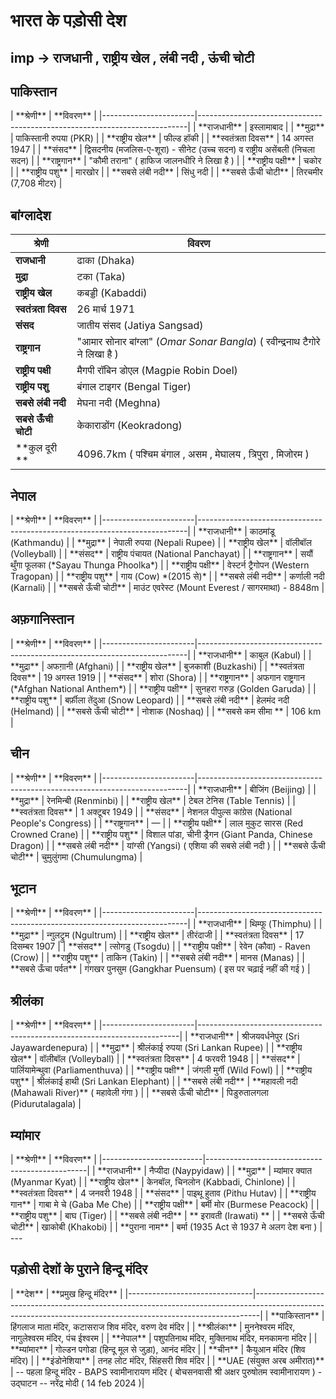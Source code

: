 # भारत के पड़ोसी देश   
 
imp -> राजधानी , राष्ट्रीय खेल , लंबी नदी , ऊंची चोटी 
---

## पाकिस्तान

<TBComponent>
| **श्रेणी**            | **विवरण**                                                                 |
|-----------------------|---------------------------------------------------------------------------|
| **राजधानी**          | इस्लामाबाद                                                               |
| **मुद्रा**           | पाकिस्तानी रुपया (PKR)                                                  |
| **राष्ट्रीय खेल**   | फील्ड हॉकी                                                              |
| **स्वतंत्रता दिवस** | 14 अगस्त 1947                                                           |
| **संसद**             | द्विसदनीय (मजलिस-ए-शूरा) - सीनेट (उच्च सदन) व राष्ट्रीय असेंबली (निचला सदन) |
| **राष्ट्रगान**      | "कौमी तराना" ( हाफिज जालनधीरि ने लिखा है )                                                          |
| **राष्ट्रीय पक्षी** | चकोर                                                            |
| **राष्ट्रीय पशु**   | मारखोर                                                                  |
| **सबसे लंबी नदी**  | सिंधु नदी                                                               |
| **सबसे ऊँची चोटी** | तिरचमीर (7,708 मीटर)                                                  |

</TBComponent>

## बांग्लादेश

<TBComponent>

| **श्रेणी**            | **विवरण**                                                                 |
|-----------------------|---------------------------------------------------------------------------|
| **राजधानी**          | ढाका (Dhaka)                                                              |
| **मुद्रा**           | टका (Taka)                                                                |
| **राष्ट्रीय खेल**    | कबड्डी (Kabaddi)                                                          |
| **स्वतंत्रता दिवस** | 26 मार्च 1971                                                             |
| **संसद**             | जातीय संसद (Jatiya Sangsad)                                               |
| **राष्ट्रगान**       | "आमार सोनार बांग्ला" (*Omar Sonar Bangla*) ( रवीन्द्रनाथ टैगोरे ने लिखा है )                              |
| **राष्ट्रीय पक्षी**  | मैगपी रॉबिन डोएल (Magpie Robin Doel)                                     |
| **राष्ट्रीय पशु**    | बंगाल टाइगर (Bengal Tiger)                                                |
| **सबसे लंबी नदी**   | मेघना नदी (Meghna)                                                        |
| **सबसे ऊँची चोटी**  | केकाराडोंग (Keokradong)                                                 |
| **कुल दूरी ** | 4096.7km ( पश्चिम बंगाल , असम , मेघालय , त्रिपुरा , मिजोरम ) |  

</TBComponent>

## नेपाल

<TBComponent>
| **श्रेणी**            | **विवरण**                                                                 |
|-----------------------|---------------------------------------------------------------------------|
| **राजधानी**          | काठमांडू (Kathmandu)                                                      |
| **मुद्रा**           | नेपाली रुपया (Nepali Rupee)                                               |
| **राष्ट्रीय खेल**    | वॉलीबॉल (Volleyball)                                                      |
| **संसद**             | राष्ट्रीय पंचायत (National Panchayat)                                     |
| **राष्ट्रगान**       | सयौं थुँगा फूलका (*Sayau Thunga Phoolka*)                                |
| **राष्ट्रीय पक्षी**  | वेस्टर्न ट्रैगोपन (Western Tragopan)                                      |
| **राष्ट्रीय पशु**    | गाय (Cow) *(2015 से)*                                                      |
| **सबसे लंबी नदी**   | कर्णाली नदी (Karnali)                                                     |
| **सबसे ऊँची चोटी**  | माउंट एवरेस्ट (Mount Everest / सागरमाथा) - 8848m                                  |
</TBComponent>

## अफ़गानिस्तान

<TBComponent>
| **श्रेणी**            | **विवरण**                                                                 |
|-----------------------|---------------------------------------------------------------------------|
| **राजधानी**          | काबुल (Kabul)                                                             |
| **मुद्रा**           | अफग़ानी (Afghani)                                                         |
| **राष्ट्रीय खेल**    | बुजकाशी (Buzkashi)                                                        |
| **स्वतंत्रता दिवस** | 19 अगस्त 1919                                                              |
| **संसद**             | शोरा (Shora)                                                              |
| **राष्ट्रगान**       | अफगान राष्ट्रगान (*Afghan National Anthem*)                              |
| **राष्ट्रीय पक्षी**  | सुनहरा गरुड़ (Golden Garuda)                                              |
| **राष्ट्रीय पशु**    | बर्फ़ीला तेंदुआ (Snow Leopard)                                            |
| **सबसे लंबी नदी**   | हेलमंद नदी (Helmand)                                                      |
| **सबसे ऊँची चोटी**  | नोशाक (Noshaq)                                                            |
| **सबसे कम सीमा **  | 106 km                                                            |
</TBComponent>

## चीन

<TBComponent>
| **श्रेणी**            | **विवरण**                                                                 |
|-----------------------|---------------------------------------------------------------------------|
| **राजधानी**          | बीजिंग (Beijing)                                                          |
| **मुद्रा**           | रेनमिन्बी (Renminbi)                                                      |
| **राष्ट्रीय खेल**    | टेबल टेनिस (Table Tennis)                                                |
| **स्वतंत्रता दिवस** | 1 अक्टूबर 1949                                                            |
| **संसद**             | नेशनल पीपुल्स कांग्रेस (National People's Congress)                      |
| **राष्ट्रगान**       | —                                                                         |
| **राष्ट्रीय पक्षी**  | लाल मुकुट सारस (Red Crowned Crane)                                       |
| **राष्ट्रीय पशु**    | विशाल पांडा, चीनी ड्रैगन (Giant Panda, Chinese Dragon)                   |
| **सबसे लंबी नदी**   | यांग्सी (Yangsi) ( एशिया की सबसे लंबी नदी )                                                         |
| **सबसे ऊँची चोटी**  | चुमुलुंगमा (Chumulungma)                                                  |

</TBComponent>

## भूटान

<TBComponent>
| **श्रेणी**            | **विवरण**                                                                 |
|-----------------------|---------------------------------------------------------------------------|
| **राजधानी**          | थिम्फू (Thimphu)                                                           |
| **मुद्रा**           | न्गुलट्रुम (Ngultrum)                                                     |
| **राष्ट्रीय खेल**    | तीरंदाजी                                                                 |
| **स्वतंत्रता दिवस** | 17 दिसम्बर 1907                                                           |
| **संसद**             | त्सोगडु (Tsogdu)                                                          |
| **राष्ट्रीय पक्षी**  | रेवेन (कौवा) - Raven (Crow)                                               |
| **राष्ट्रीय पशु**    | ताकिन (Takin)                                                             |
| **सबसे लंबी नदी**   | मानस (Manas)                                                              |
| **सबसे ऊँचा पर्वत** | गंगखर पुनसुम (Gangkhar Puensum) ( इस पर चढ़ाई नहीं की गई )                    
</TBComponent>|


## श्रीलंका

<TBComponent>
| **श्रेणी**            | **विवरण**                                                               |
|-----------------------|-------------------------------------------------------------------------|
| **राजधानी**          | श्रीजयवर्धनेपुर (Sri Jayawardenepura)                                  |
| **मुद्रा**           | श्रीलंकाई रुपया (Sri Lankan Rupee)                                     |
| **राष्ट्रीय खेल**    | वॉलीबॉल (Volleyball)                                                    |
| **स्वतंत्रता दिवस** | 4 फरवरी 1948                                                            |
| **संसद**             | पार्लियामेन्थुवा (Parliamenthuva)                                      |
| **राष्ट्रीय पक्षी**  | जंगली मुर्गी (Wild Fowl)                                                |
| **राष्ट्रीय पशु**    | श्रीलंकाई हाथी (Sri Lankan Elephant)                                   |
| **सबसे लंबी नदी**   | **महावली नदी (Mahawali River)** ( महावेली गंगा )                                          |
| **सबसे ऊँची चोटी** | पिडुरुतालगला (Pidurutalagala)                                          |

</TBComponent>

## म्यांमार

<TBComponent>
| **श्रेणी**              | **विवरण**                                      |
|-------------------------|------------------------------------------------|
| **राजधानी**            | नैप्यीदा   (Naypyidaw)                            |
| **मुद्रा**             | म्यांमार क्यात (Myanmar Kyat)                |
| **राष्ट्रीय खेल**      | केनबॉल, चिनलोन (Kabbadi, Chinlone)           |
| **स्वतंत्रता दिवस**   | 4 जनवरी 1948                                  |
| **संसद**               | पाइथू हुताव (Pithu Hutav)                    |
| **राष्ट्रीय गान**      | गाबा मे चे (Gaba Me Che)                     |
| **राष्ट्रीय पक्षी**    | बर्मी मोर (Burmese Peacock)                  |
| **राष्ट्रीय पशु**      | बाघ (Tiger)                                   |
| **सबसे लंबी नदी**     | ** इरावती (Irawati) **                              |
| **सबसे ऊँची चोटी**   | खाकोबी (Khakobi)                              |
| **पुराना नाम** | बर्मा (1935 Act से 1937 मे अलग देश बना ) |

</TBComponent>
--- 

## पड़ोसी देशों के पुराने हिन्दू मंदिर

<TBComponent>
| **देश**                       | **प्रमुख हिन्दू मंदिर**                                                                                                                                       |
|-------------------------------|-------------------------------------------------------------------------------------------------------------------------------------------------------------|
| **पाकिस्तान**                  | हिंगलाज माता मंदिर, कटासराज शिव मंदिर, वरुण देव मंदिर                                                                                                        |
| **श्रीलंका**                   | मुननेश्वरम मंदिर, नागुलेश्वरम मंदिर, पंच ईश्वरम                                                                                                               |
| **नेपाल**                      | पशुपतिनाथ मंदिर, मुक्तिनाथ मंदिर, मनकामना मंदिर                                                                                                               |
| **म्यांमार**                    | गोल्डन पगोडा (हिन्दू मूल से जुड़ा), आनंद मंदिर                                                                                                                 |
| **चीन**                        | कैयुआन मंदिर (शिव मंदिर)                                                                                                                                     |
| **इंडोनेशिया**                 | तनह लोट मंदिर, सिंहसरी शिव मंदिर                                                                                                                              |
| **UAE (संयुक्त अरब अमीरात)**    | -- पहला हिन्दू मंदिर - BAPS स्वामीनारायण मंदिर ( बोचसनवासी श्री अक्षर पुरुषोतम स्वामीनारायण ) - उद्घाटन  -- नरेंद्र मोदी ( 14 feb 2024 )|  

</TBComponent>
